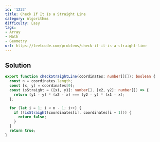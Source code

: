 ```yaml
---
id: '1232'
title: Check If It Is a Straight Line
category: Algorithms
difficulty: Easy
tags:
- Array
- Math
- Geometry
url: https://leetcode.com/problems/check-if-it-is-a-straight-line
---
```


## Solution

```typescript filename="solution.ts" copy
export function checkStraightLine(coordinates: number[][]): boolean {
  const n = coordinates.length;
  const [x, y] = coordinates[0];
  const isStraight = ([x1, y1]: number[], [x2, y2]: number[]) => {
    return (y1 - y) * (x2 - x) === (y2 - y) * (x1 - x);
  };

  for (let i = 1; i < n - 1; i++) {
    if (!isStraight(coordinates[i], coordinates[i + 1])) {
      return false;
    }
  }
  return true;
}
```

